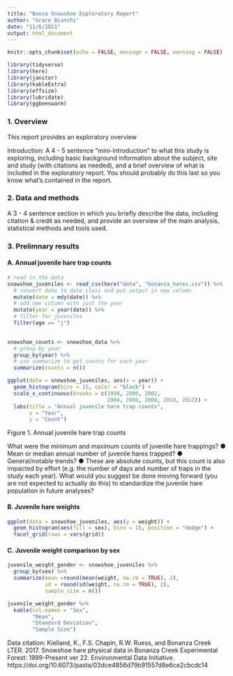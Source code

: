 ```yaml
---
title: "Bonza Snowshoe Exploratory Report"
author: "Grace Bianchi"
date: "11/6/2021"
output: html_document
---
```


```r
knitr::opts_chunk$set(echo = FALSE, message = FALSE, warning = FALSE)

library(tidyverse)
library(here)
library(janitor)
library(kableExtra)
library(effsize)
library(lubridate)
library(ggbeeswarm)
```

### 1. Overview
This report provides an exploratory overview 

Introduction: A 4 - 5 sentence "mini-introduction" to what this study is exploring, including basic background information about the subject, site and study (with citations as needed), and a brief overview of what is included in the exploratory report. You should probably do this last so you know what’s contained in the report.

### 2. Data and methods
A 3 - 4 sentence section in which you briefly describe the data, including citation & credit as needed, and provide an overview of the main analysis, statistical methods and tools used.

### 3. Prelimnary results

#### A. Annual juvenile hare trap counts
```r
# read in the data
snowshoe_juveniles <- read_csv(here("data", "bonanza_hares.csv")) %>% 
  # convert date to date class and put output in new column
  mutate(date = mdy(date)) %>% 
  # add new column with just the year 
  mutate(year = year(date)) %>% 
  # filter for juveniles
  filter(age == "j")
  
```

```r
snowshoe_counts <- snowshoe_data %>% 
  # group by year
  group_by(year) %>% 
  # use summarize to get counts for each year
  summarize(counts = n())

ggplot(data = snowshoe_juveniles, aes(x = year)) +
  geom_histogram(bins = 15, color = "black") +
  scale_x_continuous(breaks = c(1998, 2000, 2002, 
                                2004, 2006, 2008, 2010, 2012)) +
  labs(title = "Annual juvenile hare trap counts",
       x = "Year",
       y = "Count")
```

Figure 1. Annual juvenile hare trap counts 

What were the minimum and maximum counts of juvenile hare trappings?
● Mean or median annual number of juvenile hares trapped?
● General/notable trends?
● These are absolute counts, but this count is also impacted by
effort (e.g. the number of days and number of traps in the study each year). What would you suggest be done moving forward (you are not expected to actually do this) to standardize the juvenile hare population in future analyses?

#### B. Juvenile hare weights
```r
ggplot(data = snowshoe_juveniles, aes(y = weight)) +
  geom_histogram(aes(fill = sex), bins = 15, position = "dodge") +
  facet_grid(rows = vars(grid))
```

#### C. Juvenile weight comparison by sex

```r
juvenile_weight_gender <- snowshoe_juveniles %>% 
  group_by(sex) %>% 
  summarize(mean =round(mean(weight, na.rm = TRUE), 2),
            sd = round(sd(weight, na.rm = TRUE), 2),
            sample_size = n())

juvenile_weight_gender %>% 
  kable(col.names = "Sex",
        "Mean",
        "Standard Deviation",
        "Sample Size")
```

Data citation: Kielland, K., F.S. Chapin, R.W. Ruess, and Bonanza Creek LTER. 2017. Snowshoe hare physical data in Bonanza Creek Experimental Forest: 1999-Present ver 22. Environmental Data Initiative. https://doi.org/10.6073/pasta/03dce4856d79b91557d8e6ce2cbcdc14
